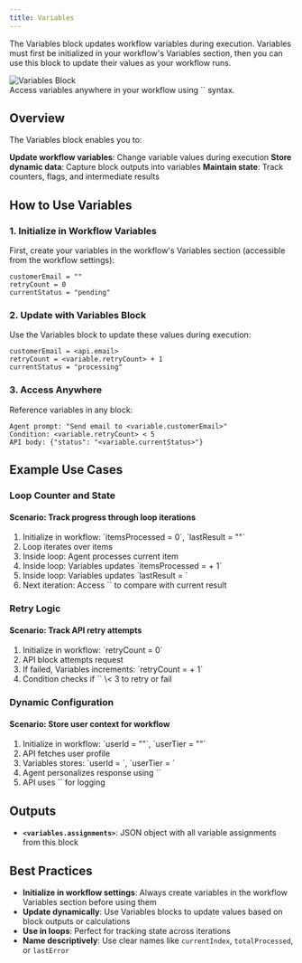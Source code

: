 ```yaml
---
title: Variables
---
```



The Variables block updates workflow variables during execution. Variables must first be initialized in your workflow's Variables section, then you can use this block to update their values as your workflow runs.

<div className="flex justify-center">
  <Image
    src="/static/blocks/variables.png"
    alt="Variables Block"
    width={500}
    height={350}
    className="my-6"
  />
</div>

<Callout>
  Access variables anywhere in your workflow using `<variable.variableName>` syntax.
</Callout>

## Overview

The Variables block enables you to:

<Steps>
  <Step>
    <strong>Update workflow variables</strong>: Change variable values during execution
  </Step>
  <Step>
    <strong>Store dynamic data</strong>: Capture block outputs into variables
  </Step>
  <Step>
    <strong>Maintain state</strong>: Track counters, flags, and intermediate results
  </Step>
</Steps>

## How to Use Variables

### 1. Initialize in Workflow Variables

First, create your variables in the workflow's Variables section (accessible from the workflow settings):

```
customerEmail = ""
retryCount = 0
currentStatus = "pending"
```

### 2. Update with Variables Block

Use the Variables block to update these values during execution:

```
customerEmail = <api.email>
retryCount = <variable.retryCount> + 1
currentStatus = "processing"
```

### 3. Access Anywhere

Reference variables in any block:

```
Agent prompt: "Send email to <variable.customerEmail>"
Condition: <variable.retryCount> < 5
API body: {"status": "<variable.currentStatus>"}
```

## Example Use Cases

### Loop Counter and State

<div className="mb-4 rounded-md border p-4">
  <h4 className="font-medium">Scenario: Track progress through loop iterations</h4>
  <ol className="list-decimal pl-5 text-sm">
    <li>Initialize in workflow: `itemsProcessed = 0`, `lastResult = ""`</li>
    <li>Loop iterates over items</li>
    <li>Inside loop: Agent processes current item</li>
    <li>Inside loop: Variables updates `itemsProcessed = <variable.itemsProcessed> + 1`</li>
    <li>Inside loop: Variables updates `lastResult = <agent.content>`</li>
    <li>Next iteration: Access `<variable.lastResult>` to compare with current result</li>
  </ol>
</div>

### Retry Logic

<div className="mb-4 rounded-md border p-4">
  <h4 className="font-medium">Scenario: Track API retry attempts</h4>
  <ol className="list-decimal pl-5 text-sm">
    <li>Initialize in workflow: `retryCount = 0`</li>
    <li>API block attempts request</li>
    <li>If failed, Variables increments: `retryCount = <variable.retryCount> + 1`</li>
    <li>Condition checks if `<variable.retryCount>` \< 3 to retry or fail</li>
  </ol>
</div>

### Dynamic Configuration

<div className="mb-4 rounded-md border p-4">
  <h4 className="font-medium">Scenario: Store user context for workflow</h4>
  <ol className="list-decimal pl-5 text-sm">
    <li>Initialize in workflow: `userId = ""`, `userTier = ""`</li>
    <li>API fetches user profile</li>
    <li>Variables stores: `userId = <api.id>`, `userTier = <api.tier>`</li>
    <li>Agent personalizes response using `<variable.userTier>`</li>
    <li>API uses `<variable.userId>` for logging</li>
  </ol>
</div>

## Outputs

- **`<variables.assignments>`**: JSON object with all variable assignments from this block

## Best Practices

- **Initialize in workflow settings**: Always create variables in the workflow Variables section before using them
- **Update dynamically**: Use Variables blocks to update values based on block outputs or calculations
- **Use in loops**: Perfect for tracking state across iterations
- **Name descriptively**: Use clear names like `currentIndex`, `totalProcessed`, or `lastError`

